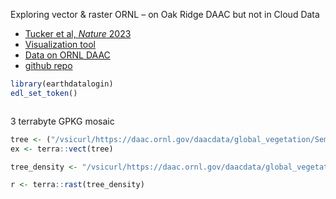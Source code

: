 

Exploring vector & raster ORNL -- on Oak Ridge DAAC but not in Cloud Data

- [Tucker et al, _Nature_ 2023](https://doi.org/10.1038/s41586-022-05653-6)
- [Visualization tool](https://trees.pgc.umn.edu/app)
- [Data on ORNL DAAC](https://doi.org/10.3334/ORNLDAAC/2117)
- [github repo](https://github.com/ankitkariryaa/An-unexpectedly-large-count-of-trees-in-the-western-Sahara-and-Sahel/)

```r
library(earthdatalogin)
edl_set_token()
```


```r

```

3 terrabyte GPKG mosaic

```r
tree <- ("/vsicurl/https://daac.ornl.gov/daacdata/global_vegetation/Semi-Arid_Tree_Carbon_50cm/data/utm_28/SSAr2_32628_GE01-QB02-WV02-WV03_PV_001_027_mosaic.gpkg")
ex <- terra::vect(tree)
```



```r
tree_density <- "/vsicurl/https://daac.ornl.gov/daacdata/global_vegetation/Semi-Arid_Tree_Carbon_50cm/data/wgs_84_mosaic_100m_tree_carbon_density.tif"

r <- terra::rast(tree_density)

```

